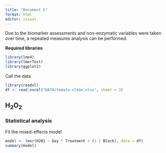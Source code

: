 ```yaml
---
title: "Document 5"
format: html
editor: visual
---
```


Due to the biomarker assessments and non-enzymatic variables were taken over time, a repeated measures analysis can be performed.

**Required libraries**

```r
library(lme4)
library(lmerTest)
library(ggplot2)
```

Call the data

```r
library(readxl)
df <- read_excel("DATA/tomato-clean.xlsx", sheet = 3)
```

## H~2~O~2~

### Statistical analysis

Fit the mixed-effects model

```r
model <- lmer(H202 ~ Day * Treatment + (1 | Block), data = df)
summary(model)
```
